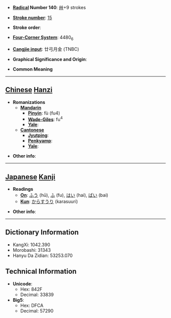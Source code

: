 * '''[[Wiktionary:Chinese radical index| Radical]] Number 140''': [[Wiktionary:Chinese radical index 艸|艸]]+9 strokes

* '''[[Wiktionary:Chinese total strokes index|Stroke number]]''': [[Wiktionary:Chinese total strokes index 15|15]]

* '''Stroke order''': 

* '''[[Wiktionary:Chinese four corner index|Four-Corner System]]''': 4480<sub>6</sub>

* '''[[Wiktionary:Chinese Cangjie index|Cangjie input]]''': 廿弓月金 (TNBC)

* '''Graphical Significance and Origin''': 

* '''Common Meaning'''

----

== [[Chinese]] [[Hanzi]] ==

* '''Romanizations'''
** '''[[Mandarin]]'''
*** '''[[Pinyin]]''': fù (fu4)
*** '''[[Wade-Giles]]''': fu<sup>4</sup>
*** '''[[Yale]]''': 
** '''[[Cantonese]]'''
*** '''[[Jyutping]]''':
*** '''[[Penkyamp]]''': 
*** '''[[Yale]]''': 

* '''Other info''': 

----

== [[Japanese]] [[Kanji]] ==

* '''Readings'''
** '''[[On]]''': [[ふう]] (hū), [[ふ]] (fu), [[はい]] (hai), [[ばい]] (bai)
** '''[[Kun]]''': [[からすうり]] (karasuuri)

* '''Other info''':  

----

== Dictionary Information ==

* KangXi: 1042.390
* Morobashi: 31343
* Hanyu Da Zidian: 53253.070

== Technical Information ==

* '''Unicode''':
** Hex: 842F
** Decimal: 33839
* '''Big5''':
** Hex: DFCA
** Decimal: 57290